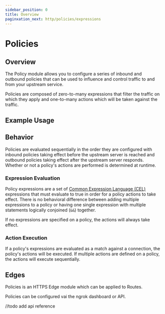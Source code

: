 ```yaml
---
sidebar_position: 0
title: Overview
paginxation_next: http/policies/expressions
---
```



# Policies

## Overview

The Policy module allows you to configure a series of inbound and outbound 
policies that can be used to influence and control traffic to and from your 
upstream service. 

Policies are composed of zero-to-many expressions that filter the traffic on which they apply and one-to-many actions
which will be taken against the traffic. 

## Example Usage

<Tabs groupId="connectivity" queryString="cty">
	<TabItem value="agent-config" label="Agent Config">
		<AgentConfigExample />
	</TabItem>
</Tabs>

## Behavior

Policies are evaluated sequentially in the order they are configured with inbound policies taking effect before the 
upstream server is reached and outbound policies taking effect after the upstream server responds. Whether or not a 
policy's actions are performed is determined at runtime.

### Expression Evaluation

Policy expressions are a set of [Common Expression Language (CEL)](https://github.com/google/cel-spec) expressions that must evaluate to true 
in order for a policy actions to take effect. There is no behavioral difference between adding multiple expressions to a policy or having one
single expression with multiple statements logically conjoined (`&&`) together.

If no expressions are specified on a policy, the actions will always take effect. 

### Action Execution

If a policy's expressions are evaluated as a match against a connection, the policy's actions will be executed. If multiple actions are defined
on a policy, the actions will execute sequentially. 

## Edges

Policies is an HTTPS Edge module which can be applied to Routes. 

Policies can be configured vai the ngrok dashboard or API.

//todo add api reference